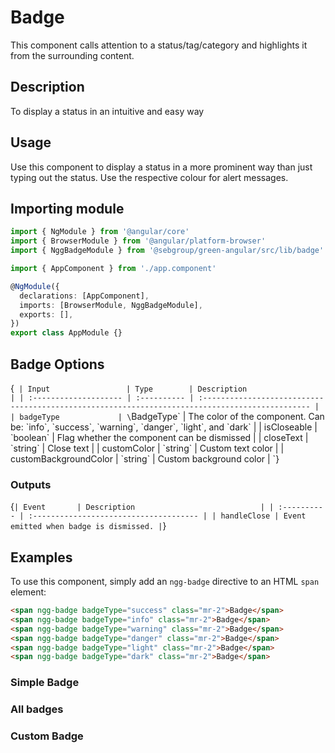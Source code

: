 
<Meta of={Stories} />

# Badge

This component calls attention to a status/tag/category and highlights it from the surrounding content.

## Description

To display a status in an intuitive and easy way

## Usage

Use this component to display a status in a more prominent way than just typing out the status. Use the respective colour for alert messages.

## Importing module

```typescript
import { NgModule } from '@angular/core'
import { BrowserModule } from '@angular/platform-browser'
import { NggBadgeModule } from '@sebgroup/green-angular/src/lib/badge'

import { AppComponent } from './app.component'

@NgModule({
  declarations: [AppComponent],
  imports: [BrowserModule, NggBadgeModule],
  exports: [],
})
export class AppModule {}
```

## Badge Options

<Markdown>{`
| Input                 | Type        | Description                                                                                     |
| :-------------------- | :---------- | :---------------------------------------------------------------------------------------------- |
| badgeType             | \`BadgeType\` | The color of the component. Can be: \`info\`, \`success\`, \`warning\`, \`danger\`, \`light\`, and \`dark\` |
| isCloseable           | \`boolean\`   | Flag whether the component can be dismissed                                                     |
| closeText             | \`string\`    | Close text                                                                                      |
| customColor           | \`string\`    | Custom text color                                                                               |
| customBackgroundColor | \`string\`    | Custom background color                                                                         |
`}</Markdown>

### Outputs

<Markdown>{`
| Event       | Description                            |
| :---------- | :------------------------------------- |
| handleClose | Event emitted when badge is dismissed. |
`}</Markdown>

## Examples

To use this component, simply add an `ngg-badge` directive to an HTML `span` element:

```html
<span ngg-badge badgeType="success" class="mr-2">Badge</span>
<span ngg-badge badgeType="info" class="mr-2">Badge</span>
<span ngg-badge badgeType="warning" class="mr-2">Badge</span>
<span ngg-badge badgeType="danger" class="mr-2">Badge</span>
<span ngg-badge badgeType="light" class="mr-2">Badge</span>
<span ngg-badge badgeType="dark" class="mr-2">Badge</span>
```

### Simple Badge

<Canvas of={Stories.Default} />

### All badges

<Canvas of={Stories.Multiple} />

### Custom Badge

<Canvas of={Stories.Custom} />
